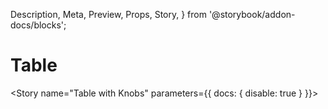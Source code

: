   Description,
  Meta,
  Preview,
  Props,
  Story,
} from '@storybook/addon-docs/blocks';


<Meta component={Table} title="Components/Atoms/Table" />

# Table
<Description of={Table} />
<Props of={Table} />

<Story name="Table with Knobs" parameters={{ docs: { disable: true } }}>
  <Table 
  rows={array('rows', [])}
  headers={array('headers', [])}
  handleChange={action('onClick event triggered')}
  label={text('label', 'This is the label')}
  name={text('name', 'name')}
  />
</Story>

